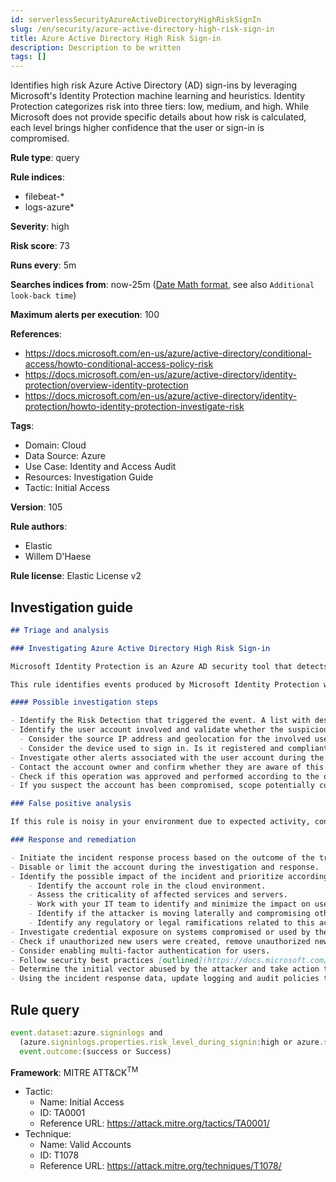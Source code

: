 ```yaml
---
id: serverlessSecurityAzureActiveDirectoryHighRiskSignIn
slug: /en/security/azure-active-directory-high-risk-sign-in
title: Azure Active Directory High Risk Sign-in
description: Description to be written
tags: []
---
```


<div id="azure-active-directory-high-risk-sign-in"></div>

Identifies high risk Azure Active Directory (AD) sign-ins by leveraging Microsoft's Identity Protection machine learning and heuristics. Identity Protection categorizes risk into three tiers: low, medium, and high. While Microsoft does not provide specific details about how risk is calculated, each level brings higher confidence that the user or sign-in is compromised.

**Rule type**: query

**Rule indices**: 

* filebeat-*
* logs-azure*

**Severity**: high

**Risk score**: 73

**Runs every**: 5m

**Searches indices from**: now-25m ([Date Math format](((ref))/common-options.html#date-math), see also <DocLink id="serverlessSecurityRulesUiCreate" section="set-the-rules-schedule">`Additional look-back time`</DocLink>)

**Maximum alerts per execution**: 100

**References**: 

* https://docs.microsoft.com/en-us/azure/active-directory/conditional-access/howto-conditional-access-policy-risk
* https://docs.microsoft.com/en-us/azure/active-directory/identity-protection/overview-identity-protection
* https://docs.microsoft.com/en-us/azure/active-directory/identity-protection/howto-identity-protection-investigate-risk

**Tags**: 

* Domain: Cloud
* Data Source: Azure
* Use Case: Identity and Access Audit
* Resources: Investigation Guide
* Tactic: Initial Access

**Version**: 105

**Rule authors**: 

* Elastic
* Willem D'Haese

**Rule license**: Elastic License v2

## Investigation guide

```markdown
## Triage and analysis

### Investigating Azure Active Directory High Risk Sign-in

Microsoft Identity Protection is an Azure AD security tool that detects various types of identity risks and attacks.

This rule identifies events produced by Microsoft Identity Protection with high risk levels or high aggregated risk level.

#### Possible investigation steps

- Identify the Risk Detection that triggered the event. A list with descriptions can be found [here](https://docs.microsoft.com/en-us/azure/active-directory/identity-protection/concept-identity-protection-risks#risk-types-and-detection).
- Identify the user account involved and validate whether the suspicious activity is normal for that user.
  - Consider the source IP address and geolocation for the involved user account. Do they look normal?
  - Consider the device used to sign in. Is it registered and compliant?
- Investigate other alerts associated with the user account during the past 48 hours.
- Contact the account owner and confirm whether they are aware of this activity.
- Check if this operation was approved and performed according to the organization's change management policy.
- If you suspect the account has been compromised, scope potentially compromised assets by tracking servers, services, and data accessed by the account in the last 24 hours.

### False positive analysis

If this rule is noisy in your environment due to expected activity, consider adding exceptions — preferably with a combination of user and device conditions.

### Response and remediation

- Initiate the incident response process based on the outcome of the triage.
- Disable or limit the account during the investigation and response.
- Identify the possible impact of the incident and prioritize accordingly; the following actions can help you gain context:
    - Identify the account role in the cloud environment.
    - Assess the criticality of affected services and servers.
    - Work with your IT team to identify and minimize the impact on users.
    - Identify if the attacker is moving laterally and compromising other accounts, servers, or services.
    - Identify any regulatory or legal ramifications related to this activity.
- Investigate credential exposure on systems compromised or used by the attacker to ensure all compromised accounts are identified. Reset passwords or delete API keys as needed to revoke the attacker's access to the environment. Work with your IT teams to minimize the impact on business operations during these actions.
- Check if unauthorized new users were created, remove unauthorized new accounts, and request password resets for other IAM users.
- Consider enabling multi-factor authentication for users.
- Follow security best practices [outlined](https://docs.microsoft.com/en-us/azure/security/fundamentals/identity-management-best-practices) by Microsoft.
- Determine the initial vector abused by the attacker and take action to prevent reinfection via the same vector.
- Using the incident response data, update logging and audit policies to improve the mean time to detect (MTTD) and the mean time to respond (MTTR).
```

## Rule query

```js
event.dataset:azure.signinlogs and
  (azure.signinlogs.properties.risk_level_during_signin:high or azure.signinlogs.properties.risk_level_aggregated:high) and
  event.outcome:(success or Success)

```

**Framework**: MITRE ATT&CK<sup>TM</sup>

* Tactic:
    * Name: Initial Access
    * ID: TA0001
    * Reference URL: https://attack.mitre.org/tactics/TA0001/
* Technique:
    * Name: Valid Accounts
    * ID: T1078
    * Reference URL: https://attack.mitre.org/techniques/T1078/

